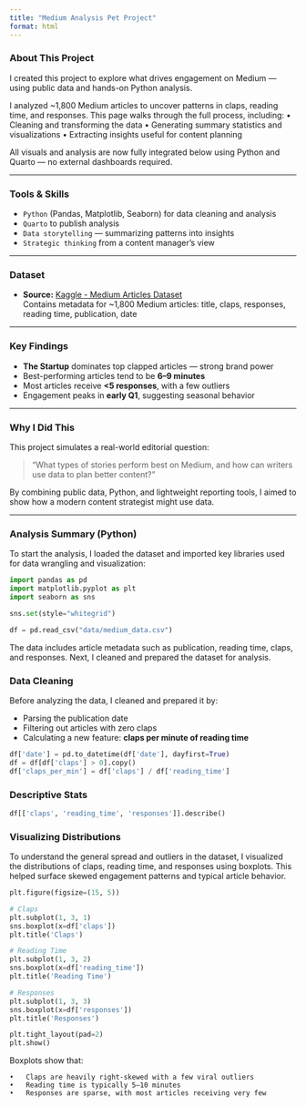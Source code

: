 ```yaml
---
title: "Medium Analysis Pet Project"
format: html
---
```


### About This Project

I created this project to explore what drives engagement on Medium — using public data and hands-on Python analysis.

I analyzed ~1,800 Medium articles to uncover patterns in claps, reading time, and responses. This page walks through the full process, including:
	•	Cleaning and transforming the data
	•	Generating summary statistics and visualizations
	•	Extracting insights useful for content planning

All visuals and analysis are now fully integrated below using Python and Quarto — no external dashboards required.

---

### Tools & Skills

- `Python` (Pandas, Matplotlib, Seaborn) for data cleaning and analysis  
- `Quarto` to publish analysis  
- `Data storytelling` — summarizing patterns into insights  
- `Strategic thinking` from a content manager’s view

---

### Dataset

- **Source:** [Kaggle - Medium Articles Dataset](https://www.kaggle.com/datasets/arnabchaki/medium-articles-dataset)  
  Contains metadata for ~1,800 Medium articles: title, claps, responses, reading time, publication, date

---

### Key Findings

- **The Startup** dominates top clapped articles — strong brand power  
- Best-performing articles tend to be **6–9 minutes**  
- Most articles receive **<5 responses**, with a few outliers
- Engagement peaks in **early Q1**, suggesting seasonal behavior

---

### Why I Did This

This project simulates a real-world editorial question:

> “What types of stories perform best on Medium, and how can writers use data to plan better content?”

By combining public data, Python, and lightweight reporting tools, I aimed to show how a modern content strategist might use data.

---

### Analysis Summary (Python)
To start the analysis, I loaded the dataset and imported key libraries used for data wrangling and visualization:

```python
import pandas as pd
import matplotlib.pyplot as plt
import seaborn as sns

sns.set(style="whitegrid")

df = pd.read_csv("data/medium_data.csv")
```
The data includes article metadata such as publication, reading time, claps, and responses. Next, I cleaned and prepared the dataset for analysis.

### Data Cleaning
Before analyzing the data, I cleaned and prepared it by:

- Parsing the publication date
- Filtering out articles with zero claps
- Calculating a new feature: **claps per minute of reading time**
  
```python
df['date'] = pd.to_datetime(df['date'], dayfirst=True)
df = df[df['claps'] > 0].copy()
df['claps_per_min'] = df['claps'] / df['reading_time']
```

### Descriptive Stats

```python
df[['claps', 'reading_time', 'responses']].describe()
```

### Visualizing Distributions
To understand the general spread and outliers in the dataset, I visualized the distributions of claps, reading time, and responses using boxplots. This helped surface skewed engagement patterns and typical article behavior.
```python
plt.figure(figsize=(15, 5))

# Claps
plt.subplot(1, 3, 1)
sns.boxplot(x=df['claps'])
plt.title('Claps')

# Reading Time
plt.subplot(1, 3, 2)
sns.boxplot(x=df['reading_time'])
plt.title('Reading Time')

# Responses
plt.subplot(1, 3, 3)
sns.boxplot(x=df['responses'])
plt.title('Responses')

plt.tight_layout(pad=2)
plt.show()
```
Boxplots show that:

	•	Claps are heavily right-skewed with a few viral outliers
	•	Reading time is typically 5–10 minutes
	•	Responses are sparse, with most articles receiving very few